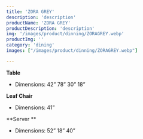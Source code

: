 ```yaml
---
title: 'ZORA GREY'
description: 'description'
productName: 'ZORA GREY'
productDescription: 'description'
img: '/images/product/dinning/ZORAGREY.webp'
productImg: ''
category: 'dining'
images: ["/images/product/dinning/ZORAGREY.webp"]

---
```


**Table**

- Dimensions: 42” 78” 30” 18”

**Leaf Chair**

- Dimensions: 41”

**Server **

- Dimensions: 52” 18” 40”
